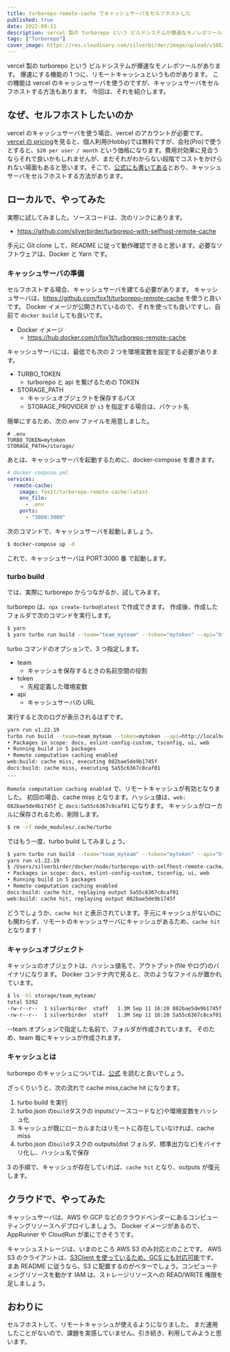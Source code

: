 ```yaml
---
title: turborepo-remote-cache でキャッシュサーバをセルフホストした
published: true
date: 2022-09-11
description: vercel 製の turborepo という ビルドシステムが爆速なモノレポツールがあります。爆速にする機能の 1 つに、リモートキャッシュというものがあります。この機能は vercel のキャッシュサーバを使うのですが、キャッシュサーバをセルフホストする方法もあります。今回は、それを紹介します。
tags: ["Turborepo"]
cover_image: https://res.cloudinary.com/silverbirder/image/upload/v1662900642/silver-birder.github.io/blog/danny-sleeuwenhoek-YkBaEl7f1C8-unsplash.jpg
---
```


vercel 製の turborepo という ビルドシステムが爆速なモノレポツールがあります。
爆速にする機能の 1 つに、リモートキャッシュというものがあります。
この機能は vercel のキャッシュサーバを使うのですが、キャッシュサーバをセルフホストする方法もあります。
今回は、それを紹介します。

## なぜ、セルフホストしたいのか

vercel のキャッシュサーバを使う場合、vercel のアカウントが必要です。
[vercel の pricing](https://vercel.com/pricing)を見ると、個人利用(Hobby)では無料ですが、会社(Pro)で使うとすると、`$20 per user / month` という価格になります。費用対効果に見合うならそれで良いかもしれませんが、まだそれがわからない段階でコストをかけられない場面もあると思います。そこで、[公式にも書いてある](https://turborepo.org/docs/core-concepts/remote-caching#custom-remote-caches)とおり、キャッシュサーバをセルフホストする方法があります。

## ローカルで、やってみた

実際に試してみました。ソースコードは、次のリンクにあります。

- https://github.com/silverbirder/turborepo-with-selfhost-remote-cache

手元に Git clone して、README に従って動作確認できると思います。必要なソフトウェアは、Docker と Yarn です。

### キャッシュサーバの準備

セルフホストする場合、キャッシュサーバを建てる必要があります。
キャッシュサーバは、https://github.com/fox1t/turborepo-remote-cache を使うと良いです。
Docker イメージが公開されているので、それを使っても良いですし、自前で `docker build` しても良いです。

- Docker イメージ
  - https://hub.docker.com/r/fox1t/turborepo-remote-cache

キャッシュサーバには、最低でも次の 2 つを環境変数を設定する必要があります。

- TURBO_TOKEN
  - turborepo と api を繋げるための TOKEN
- STORAGE_PATH
  - キャッシュオブジェクトを保存するパス
  - STORAGE_PROVIDER が `s3` を指定する場合は、バケット名

簡単にするため、次の.env ファイルを用意しました。

```
# .env
TURBO_TOKEN=mytoken
STORAGE_PATH=/storage/
```

あとは、キャッシュサーバを起動するために、docker-compose を書きます。

```yml
# docker-compose.yml
services:
  remote-cache:
    image: fox1t/turborepo-remote-cache:latest
    env_file:
      - .env
    ports:
      - "3000:3000"
```

次のコマンドで、キャッシュサーバを起動しましょう。

```bash
$ docker-compose up -d
```

これで、キャッシュサーバは PORT:3000 番 で起動します。

### turbo build

では、実際に turborepo からつながるか、試してみます。

turborepo は、`npx create-turbo@latest` で作成できます。
作成後、作成したフォルダで次のコマンドを実行します。

```bash
$ yarn
$ yarn turbo run build --team="team_myteam" --token="mytoken" --api="http://localhost:3000"
```

turbo コマンドのオプションで、3 つ指定します。

- team
  - キャッシュを保存するときの名前空間の役割
- token
  - 先程定義した環境変数
- api
  - キャッシュサーバの URL

実行すると次のログが表示されるはずです。

```bash
yarn run v1.22.19
turbo run build --team=team_myteam --token=mytoken --api=http://localhost:3000
• Packages in scope: docs, eslint-config-custom, tsconfig, ui, web
• Running build in 5 packages
• Remote computation caching enabled
web:build: cache miss, executing 082bae5de9b1745f
docs:build: cache miss, executing 5a55c6367c8caf01
...
```

`Remote computation caching enabled` で、リモートキャッシュが有効となりました。
初回の場合、cache miss となります。ハッシュ値は、`web: 082bae5de9b1745f` と `docs:5a55c6367c8caf01` になります。
キャッシュがローカルに保存されるため、削除します。

```bash
$ rm -rf node_modules/.cache/turbo
```

ではもう一度、turbo build してみましょう。

```bash
$ yarn turbo run build --team="team_myteam" --token="mytoken" --api="http://localhost:3000"
yarn run v1.22.19
$ /Users/silverbirder/docker/node/turborepo-with-selfhost-remote-cache/node_modules/.bin/turbo run build --team=team_myteam --token=mytoken --api=http://localhost:3000
• Packages in scope: docs, eslint-config-custom, tsconfig, ui, web
• Running build in 5 packages
• Remote computation caching enabled
docs:build: cache hit, replaying output 5a55c6367c8caf01
web:build: cache hit, replaying output 082bae5de9b1745f
```

どうでしょうか、`cache hit` と表示されています。手元にキャッシュがないのにも関わらず、リモートのキャッシュサーバにキャッシュがあるため、`cache hit` となります！

### キャッシュオブジェクト

キャッシュのオブジェクトは、ハッシュ値名で、アウトプット(file やログ)のバイナリになります。
Docker コンテナ内で見ると、次のようなファイルが置かれています。

```bash
$ ls -hl storage/team_myteam/
total 5392
-rw-r--r--  1 silverbirder  staff   1.3M Sep 11 16:20 082bae5de9b1745f
-rw-r--r--  1 silverbirder  staff   1.3M Sep 11 16:20 5a55c6367c8caf01
```

--team オプションで指定した名前で、フォルダが作成されています。
そのため、team 毎にキャッシュが作成されます。

### キャッシュとは

turborepo のキャッシュについては、[公式](https://turborepo.org/docs/core-concepts/caching) を読むと良いでしょう。

ざっくりいうと、次の流れで cache miss,cache hit になります。

1. turbo build を実行
2. turbo.json の`build`タスクの inputs(ソースコードなど)や環境変数をハッシュ化
3. キャッシュが既にローカルまたはリモートに存在していなければ、cache miss
4. turbo.json の`build`タスクの outputs(dist フォルダ、標準出力など)をバイナリ化し、ハッシュ名で保存

3 の手順で、キャッシュが存在していれば、`cache hit` となり、outputs が復元します。

## クラウドで、やってみた

キャッシュサーバは、AWS や GCP などのクラウドベンダーにあるコンピューティングリソースへデプロイしましょう。
Docker イメージがあるので、AppRunner や CloudRun が楽にできそうです。

キャッシュストレージは、いまのところ AWS S3 のみ対応とのことです。
AWS S3 のクライアントは、[S3Client を使っているため、GCS にも対応可能](https://zenn.dev/mizchi/articles/s3-compatible-client)です。まあ README に従うなら、S3 に配置するのがベターでしょう。コンピューティングリソースを動かす IAM は、ストレージリソースへの READ/WRITE 権限を足しましょう。

## おわりに

セルフホストして、リモートキャッシュが使えるようになりました。
まだ運用したことがないので、課題を実感していません。引き続き、利用してみようと思います。
